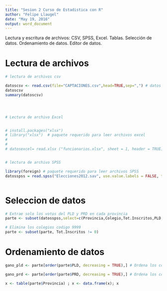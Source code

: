```yaml
---
title: "Sesion 2 Curso de Estadistica con R"
author: "Felipe Llaugel"
date: "May 19, 2016"
output: word_document
---
```


Lectura y escritura de archivos: CSV, SPSS, Excel. Tablas. Selección de datos. Ordenamiento de datos. Editor de datos.

# Lectura de archivos

```r

# lectura de archivos csv

datoscsv <- read.csv(file="CAPTACIONES.csv",head=TRUE,sep=",") # datos separados por coma y con nombres de columnas
datoscsv
summary(datoscsv)




# Lectura de archivo Excel


# install.packages("xlsx")
# library("xlsx")  # paquete requerido para leer archivos excel
# 
# 
# datosexcel= read.xlsx ("funcionarios.xlsx", sheet = 1, header = TRUE)


# lectura de archivo SPSS

library(foreign) # paquete requerido para leer archivos SPSS
datosspss = read.spss("Elecciones2012.sav", use.value.labels = FALSE, to.data.frame=TRUE)



```

# Seleccion de datos

```r

# Extrae solo los votos del PLD y PRD en cada provincia
parte <- subset(datosspss,select=c(Provincia,Colegio,Tot.Inscritos,PLD,PRD))

# Elimina los colegios codigo 9999
parte <- subset(parte, Tot.Inscritos != 0)


```

# Ordenamiento de datos

```r

gano_pld <- parte[order(parte$PLD, decreasing = TRUE),] # Ordena los colegios donde gano el PLD de mayor a menos

gano_prd <- parte[order(parte$PRD, decreasing = TRUE),] # Ordena los colegios donde gano el PRD de mayor a menos

x <- table(parte$Provincia) ; x <- data.frame(x); x




```

